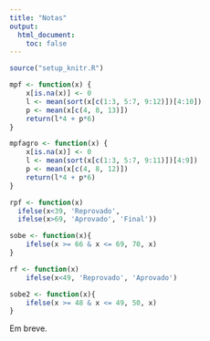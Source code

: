 ```yaml
---
title: "Notas"
output:
  html_document:
    toc: false
---
```


```r
source("setup_knitr.R")

mpf <- function(x) {
    x[is.na(x)] <- 0
    l <- mean(sort(x[c(1:3, 5:7, 9:12)])[4:10])
    p <- mean(x[c(4, 8, 13)])
    return(l*4 + p*6)
}

mpfagro <- function(x) {
    x[is.na(x)] <- 0
    l <- mean(sort(x[c(1:3, 5:7, 9:11)])[4:9])
    p <- mean(x[c(4, 8, 12)])
    return(l*4 + p*6)
}

rpf <- function(x)
  ifelse(x<39, 'Reprovado',
  ifelse(x>69, 'Aprovado', 'Final'))

sobe <- function(x){
    ifelse(x >= 66 & x <= 69, 70, x)
}

rf <- function(x)
    ifelse(x<49, 'Reprovado', 'Aprovado')

sobe2 <- function(x){
    ifelse(x >= 48 & x <= 49, 50, x)
}
```

Em breve.

<!---
## Escolha a aba de sua turma {.tabset}

### Eng. Amb. (AMB) & Eng. Ind. Mad. (MD)

```r
nt <- read.csv2('misc/ambMad.csv')
nt$MediaParcial <- ceiling(apply(as.matrix(nt[-1]), 1, mpf))
nt$MediaParcial <- sobe(nt$MediaParcial)
nt$ResultParcial <- rpf(nt$MediaParcial)
## Verifica se alguem que nao deveria fazer fez o exame
## nt$Exame[nt$ResultParcial != "Final" & !is.na(nt$Exame)]
## Aqui foi permitido, mas coloca NA porque nao adiantou
## nt$Exame[nt$ResultParcial != "Final" & !is.na(nt$Exame)] <- NA
## Quem deveria fazer o exame mas nao fez recebe zero
nt$Exame[nt$ResultParcial == "Final" & is.na(nt$Exame)] <- 0
## Calcula media final
nt$MediaFinal <- ceiling((nt$MediaParcial + (nt$Exame * 10))/2)
nt$MediaFinal <- sobe2(nt$MediaFinal)
nt$MediaFinal[nt$ResultParcial != "Final"] <-
    nt$MediaParcial[nt$ResultParcial != "Final"]
nt$ResultFinal <- rf(nt$MediaFinal)
## Arruma ordem das colunas
nt <- nt[, c(1:14, 16:17, 15, 18:19)]
kable(nt, row.names = FALSE)
```

```r
fl <- ""
fl.res <- "~/amb.csv"
nomes <- readODS::read_ods(fl)[, c("Matrícula", "Nome")]
str(nomes)
nt2 <- nt[, c("Matrícula", "MediaFinal")]
str(nt2)
res <- merge(nomes, nt2)
res <- res[order(res$Nome), ]
write.csv(res, fl.res, row.names = FALSE)
```

### Biologia

```r
nt <- read.csv2('misc/bio.csv')
nt$MediaParcial <- ceiling(apply(as.matrix(nt[-1]), 1, mpf))
nt$MediaParcial <- sobe(nt$MediaParcial)
nt$ResultParcial <- rpf(nt$MediaParcial)
## Verifica se alguem que nao deveria fazer fez o exame
## nt$Exame[nt$ResultParcial != "Final" & !is.na(nt$Exame)]
## Tem um que fez mas estava aprovado, coloca NA
nt$Exame[nt$ResultParcial != "Final" & !is.na(nt$Exame)] <- NA
## Quem deveria fazer o exame mas nao fez recebe zero
nt$Exame[nt$ResultParcial == "Final" & is.na(nt$Exame)] <- 0
## Calcula media final
nt$MediaFinal <- ceiling((nt$MediaParcial + (nt$Exame * 10))/2)
nt$MediaFinal <- sobe2(nt$MediaFinal)
nt$MediaFinal[nt$ResultParcial != "Final"] <-
    nt$MediaParcial[nt$ResultParcial != "Final"]
nt$ResultFinal <- rf(nt$MediaFinal)
## Arruma ordem das colunas
nt <- nt[, c(1:14, 16:17, 15, 18:19)]
kable(nt, row.names = FALSE)
```

```r
fl <- ""
fl.res <- "~/bio.csv"
nomes <- readODS::read_ods(fl)[, c("Matrícula", "Nome")]
str(nomes)
nt2 <- nt[, c("Matrícula", "MediaFinal")]
str(nt2)
res <- merge(nomes, nt2)
res <- res[order(res$Nome), ]
write.csv(res, fl.res, row.names = FALSE)
```

### Agronomia

```r
nt <- read.csv2('misc/agro.csv')
nt$MediaParcial <- ceiling(apply(as.matrix(nt[-1]), 1, mpfagro))
nt$MediaParcial <- sobe(nt$MediaParcial)
nt$ResultParcial <- rpf(nt$MediaParcial)
## Verifica se alguem que nao deveria fazer fez o exame
## nt$Exame[nt$ResultParcial != "Final" & !is.na(nt$Exame)]
## Tem um que fez mas estava aprovado, coloca NA
## nt$Exame[nt$ResultParcial != "Final" & !is.na(nt$Exame)] <- NA
## Quem deveria fazer o exame mas nao fez recebe zero
nt$Exame[nt$ResultParcial == "Final" & is.na(nt$Exame)] <- 0
## Calcula media final
nt$MediaFinal <- ceiling((nt$MediaParcial + (nt$Exame * 10))/2)
nt$MediaFinal <- sobe2(nt$MediaFinal)
nt$MediaFinal[nt$ResultParcial != "Final"] <-
    nt$MediaParcial[nt$ResultParcial != "Final"]
nt$ResultFinal <- rf(nt$MediaFinal)
## Arruma ordem das colunas
nt <- nt[, c(1:13, 15:16, 14, 17:18)]
kable(nt, row.names = FALSE)
```

```r
fl <- ""
fl.res <- "~/agro.csv"
nomes <- readODS::read_ods(fl)[, c("Matrícula", "Nome")]
str(nomes)
nt2 <- nt[, c("Matrícula", "MediaFinal")]
str(nt2)
res <- merge(nomes, nt2)
res <- res[order(res$Nome), ]
write.csv(res, fl.res, row.names = FALSE)
```

### Madeireira Noturno

```r
nt <- read.csv2('misc/madNot.csv')
nt$MediaParcial <- ceiling(apply(as.matrix(nt[-1]), 1, mpf))
nt$MediaParcial <- sobe(nt$MediaParcial)
nt$ResultParcial <- rpf(nt$MediaParcial)
## Verifica se alguem que nao deveria fazer fez o exame
## nt$Exame[nt$ResultParcial != "Final" & !is.na(nt$Exame)]
## Aqui foi permitido, mas coloca NA porque nao adiantou
nt$Exame[nt$ResultParcial != "Final" & !is.na(nt$Exame)] <- NA
## Quem deveria fazer o exame mas nao fez recebe zero
nt$Exame[nt$ResultParcial == "Final" & is.na(nt$Exame)] <- 0
## Calcula media final
nt$MediaFinal <- ceiling((nt$MediaParcial + (nt$Exame * 10))/2)
nt$MediaFinal <- sobe2(nt$MediaFinal)
nt$MediaFinal[nt$ResultParcial != "Final"] <-
    nt$MediaParcial[nt$ResultParcial != "Final"]
nt$ResultFinal <- rf(nt$MediaFinal)
## Arruma ordem das colunas
nt <- nt[, c(1:14, 16:17, 15, 18:19)]
kable(nt, row.names = FALSE)
```

```r
fl <- ""
fl.res <- "~/mad.csv"
nomes <- readODS::read_ods(fl)[, c("Matrícula", "Nome")]
str(nomes)
nt2 <- nt[, c("Matrícula", "MediaFinal")]
str(nt2)
res <- merge(nomes, nt2)
res <- res[order(res$Nome), ]
write.csv(res, fl.res, row.names = FALSE)
```
--->
